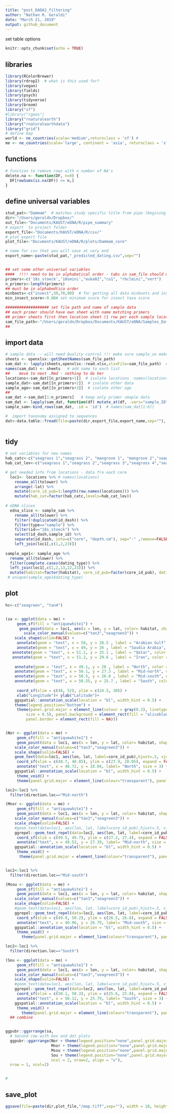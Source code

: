 ```yaml
---
title: "post_DADA2_filtering"
author: "Nathan R. Geraldi"
date: "March 21, 2019"
output: github_document
---
```


set table options
```r
knitr::opts_chunk$set(echo = TRUE)
```

## libraries
```r
library(RColorBrewer)
library(rdrop2)  # what is this used for?
library(vegan)
library(fields)
library(psych)
library(tidyverse) 
library(broom)
library("sf")
#library("rgeos")
library("rnaturalearth")
library("rnaturalearthdata")
library("grid")
# define map
world <- ne_countries(scale='medium',returnclass = 'sf') # 
me <- ne_countries(scale='large', continent = 'asia', returnclass = 'sf') #  unique(world$region_wb)   unique(world$continent)
```

## functions
```r
# function to remove rows with n number of NA's
delete.na <- function(DF, n=0) {
  DF[rowSums(is.na(DF)) <= n,]
}
```


## define universal variables
```r
stud_pat<-"Dammam"  # matches study specific title from pipe (begining of files).
dir<-"/Users/geraldn/Dropbox/"
out_file<-"Documents/KAUST/eDNA/R/pipe_summary"
# export  to project folder
export_file<-"Documents/KAUST/eDNA/R/csv/"
# plot export file
plot_file<-"Documents/KAUST/eDNA/R/plots/Dammam_core"

# name for csv that you will save at very end
export_name<-paste(stud_pat,"_predicted_dating.csv",sep="")


## set some other universal variables
####  !!!! need to be in alphabetical order - tabs in sam_file should match these names too !!!!! also have "type"" column
primers<-c('18s_stoeck','18smini',"euka02","co1", "rbclmini","vert")
n_primers<-length(primers)
## must be in alphabedtica order
minboots<-c("insect",50,70,90)  # for getting all data minboots and insect data
min_insect_score<-0.80# set minimum score for insect taxa score

################### set file path and name of sample data
## each primer should have own sheet with name matching primers
## primer sheets first then location sheet (1 row per each sample location), then other sheets with relevent data
sam_file_path<-"/Users/geraldn/Dropbox/Documents/KAUST/eDNA/Samples_Data/Dammam/Dammam_sample_data_all.xlsx" ## set sample data file
##

```

## import data

```r
# sample data -- will need Quality control !!! make sure sample_se make sense
sheets <- openxlsx::getSheetNames(sam_file_path)
sam_dat <- lapply(sheets,openxlsx::read.xlsx,xlsxFile=sam_file_path)  # mes1<-sam_dat[[2]]   names(mes1)
names(sam_dat) <- sheets   # add name to each list
##    move to next .Rmd - nothing to do her
locations<-sam_dat[[n_primers+1]]  # isolate locations  names(locations)
sample_dat<-sam_dat[[n_primers+2]]  # isolate other data
sample_age<-sam_dat[[n_primers+3]]  # isolate other age
##
sam_dat <-sam_dat[1:n_primers]   # keep only primer smaple data
sam_dat <- lapply(sam_dat, function(df) mutate_at(df, .vars="sample_ID", as.character))  # make sure sample_ID is character
sample_sam<-bind_rows(sam_dat, .id = 'id')  # names(sam_dat[1:6]) 

#  import taxonomy assigned to sequences  
dat<-data.table::fread(file=paste(dir,export_file,export_name,sep=""), sep=",")
    
```

## tidy

```r
# set variables for new names
hab_catc<-c("seagrass 1","seagrass 2", "mangrove 1", "mangrove 2","seagrass 3","seagrass 4","mangrove 3", "mangrove 4", "mangrove 5","seagrass 5","seagrass 6")
hab_cat_lev<-c("seagrass 1","seagrass 2","seagrass 3","seagrass 4","seagrass 5","seagrass 6", "mangrove 1", "mangrove 2","mangrove 3", "mangrove 4", "mangrove 5")

# get needed info from locations - data fro each core
  loc1<- locations %>% # names(locations)
    rename_all(tolower) %>% 
    arrange(-lat) %>% 
    mutate(core_id_pub=1:length(row.names(locations))) %>% 
    mutate(hab_cat=factor(hab_catc,levels=hab_cat_lev))
  
# eDNA slices
  edna_slice <- sample_sam %>% 
    rename_all(tolower) %>% 
    filter(!duplicated(id_dash)) %>% 
    filter(type=="sample") %>% 
    filter(id=="18s_stoeck") %>% 
    select(id_dash,sample_id) %>% 
    separate(id_dash, into=c("core", "depth.cm"), sep="-" ,remove=FALSE, convert=TRUE) %>% 
    left_join(loc1[,c(1,2,23)])
    
sample_age1<- sample_age %>% 
  rename_all(tolower) %>% 
  filter(complete.cases(dating_type)) %>% 
  left_join(loc1[,c(1,2,13,22,23)]) %>% 
  mutate(habitat=factor(habitat), core_id_pub=factor(core_id_pub), dating_type=factor(dating_type,levels=c("pb","c14","Linear correction")))
 # unique(sample_age1$dating_type)

```


## plot
```r

hc<-c("seagreen", "tan4")


(sa <- ggplot(data = me) +
     geom_sf(fill = "antiquewhite1") +
      geom_point(data = loc1, aes(x = lon, y = lat, color= habitat, shape= habitat), size = 4) +
        scale_color_manual(values=c("tan3","seagreen3")) +
    scale_shape(solid=FALSE) +
     annotate(geom = "text", x = 50, y = 28.5 , label = "Arabian Gulf", color = "grey22", size = 4) +
     annotate(geom = "text", x = 49, y = 26 , label = "Saudia Arabia", color = "grey22", size = 4) + 
   annotate(geom = "text", x = 51.2, y = 25.1 , label = "Qatar", color = "grey22", size = 4) +
   annotate(geom = "text", x = 51.2, y = 29.6 , label = "Iran", color = "grey22", size = 4) +
    
    annotate(geom = "text", x = 49.1, y = 28 , label = "North", color = "grey22", size = 3) +
    annotate(geom = "text", x = 50.1, y = 27.3 , label = "Mid-north", color = "grey22", size = 3) +
    annotate(geom = "text", x = 50.5, y = 26.8 , label = "Mid-south", color = "grey22", size = 3) +
    annotate(geom = "text", x = 50.55, y = 25.7 , label = "South", color = "grey22", size = 3) +
    
     coord_sf(xlim = c(48, 52), ylim = c(24.5, 30)) +
     xlab("Longitude")+ ylab("Latitude")+
    ggspatial::annotation_scale(location = "bl", width_hint = 0.5) +
    theme(legend.position="bottom") +
     theme(panel.grid.major = element_line(colour = gray(0.2), linetype = "dashed", 
         size = 0.5), panel.background = element_rect(fill = "aliceblue"), 
         panel.border = element_rect(fill = NA)))


(Nor <- ggplot(data = me) +
     geom_sf(fill = "antiquewhite1") +
     geom_point(data = loc1, aes(x = lon, y = lat, color= habitat, shape= habitat), size = 5) +
    scale_color_manual(values=c("tan3","seagreen3")) +
    scale_shape(solid=FALSE) +
    geom_text(data=loc1, aes(lon, lat, label=core_id_pub),hjust=.5, vjust=.5) +
     coord_sf(xlim = c(48.7, 48.85), ylim = c(27.9, 28.05), expand = FALSE) + 
     annotate("text", x = 48.72, y = 28.04, label= "North", size = 3) + 
    ggspatial::annotation_scale(location = "bl", width_hint = 0.5) +
     theme_void() + 
     theme(panel.grid.major = element_line(colour="transparent"), panel.grid.minor = element_line(colour="transparent"), panel.background = element_rect(fill = "aliceblue") )  )

loc2<-loc1 %>% 
  filter(direction.loc=="Mid-north")

(Mnor <- ggplot(data = me) +
     geom_sf(fill = "antiquewhite1") +
     geom_point(data = loc1, aes(x = lon, y = lat, color= habitat, shape= habitat), size = 5) +
    scale_color_manual(values=c("tan3","seagreen3")) +
    scale_shape(solid=FALSE) +
    #geom_text(data=loc1, aes(lon, lat, label=core_id_pub),hjust=.5, vjust=.5) +
    ggrepel::geom_text_repel(data=loc2, aes(lon, lat, label=core_id_pub)) +
     coord_sf(xlim = c(49.5, 49.7), ylim = c(27.2, 27.4), expand = FALSE) + 
     annotate("text", x = 49.53, y = 27.39, label= "Mid-north", size = 3) + 
    ggspatial::annotation_scale(location = "bl", width_hint = 0.5) +
     theme_void() + 
      theme(panel.grid.major = element_line(colour="transparent"), panel.grid.minor = element_line(colour="transparent"), panel.background = element_rect(fill = "aliceblue") )  )


loc2<-loc1 %>% 
  filter(direction.loc=="Mid-south")

(Msou <- ggplot(data = me) +
     geom_sf(fill = "antiquewhite1") +
     geom_point(data = loc1, aes(x = lon, y = lat, color= habitat, shape= habitat), size = 5) +
    scale_color_manual(values=c("tan3","seagreen3")) +
    scale_shape(solid=FALSE) +
    #geom_text(data=loc1, aes(lon, lat, label=core_id_pub),hjust=.5, vjust=.5) +
    ggrepel::geom_text_repel(data=loc2, aes(lon, lat, label=core_id_pub)) +
     coord_sf(xlim = c(49.9, 50.2), ylim = c(26.5, 26.8), expand = FALSE) + 
     annotate("text", x = 49.96, y = 26.79, label= "Mid-south", size = 3) + 
    ggspatial::annotation_scale(location = "bl", width_hint = 0.5) +
     theme_void() + 
       theme(panel.grid.major = element_line(colour="transparent"), panel.grid.minor = element_line(colour="transparent"), panel.background = element_rect(fill = "aliceblue") )  )

loc2<-loc1 %>% 
  filter(direction.loc=="South")

(Sou <- ggplot(data = me) +
     geom_sf(fill = "antiquewhite1") +
     geom_point(data = loc1, aes(x = lon, y = lat, color= habitat, shape= habitat), size = 5) +
    scale_color_manual(values=c("tan3","seagreen3")) +
    scale_shape(solid=FALSE) +
    #geom_text(data=loc1, aes(lon, lat, label=core_id_pub),hjust=.5, vjust=.5) +
    ggrepel::geom_text_repel(data=loc2, aes(lon, lat, label=core_id_pub)) +
     coord_sf(xlim = c(50.1, 50.3), ylim = c(25.6, 25.8), expand = FALSE) + 
     annotate("text", x = 50.12, y = 25.79, label= "South", size = 3) + 
    ggspatial::annotation_scale(location = "bl", width_hint = 0.5) +
     theme_void() + 
       theme(panel.grid.major = element_line(colour="transparent"), panel.grid.minor = element_line(colour="transparent"), panel.background = element_rect(fill = "aliceblue") )  )
  ## combine


ggpubr::ggarrange(sa,          
  # Second row with box and dot plots
  ggpubr::ggarrange(Nor + theme(legend.position="none",panel.grid.major = element_line(colour="transparent"), panel.grid.minor = element_line(colour="transparent"), panel.background = element_rect(fill = "aliceblue") ), 
                    Mnor + theme(legend.position="none",panel.grid.major = element_line(colour="transparent"), panel.grid.minor = element_line(colour="transparent"), panel.background = element_rect(fill = "aliceblue") ),
                    Msou + theme(legend.position="none",panel.grid.major = element_line(colour="transparent"), panel.grid.minor = element_line(colour="transparent"), panel.background = element_rect(fill = "aliceblue") ),
                    Sou + theme(legend.position="none",panel.grid.major = element_line(colour="transparent"), panel.grid.minor = element_line(colour="transparent"), panel.background = element_rect(fill = "aliceblue") ),
                    ncol = 2, nrow=2, align = "v"), 
  nrow = 1, ncol=2) 


# 

```

## save_plot
```r
ggsave(file=paste(dir,plot_file,"/map.tiff",sep=""), width = 18, height = 15, units = "cm", dpi="print")


```

